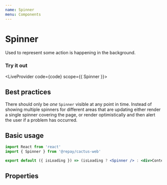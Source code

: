 ```yaml
---
name: Spinner
menu: Components
---
```



# Spinner

Used to represent some action is happening in the background.

### Try it out


<LiveProvider code={code} scope={{ Spinner }}>
  <LiveEditor style={livePreviewStyle} />
  <LiveError />
  <LivePreview />
</LiveProvider>

## Best practices

There should only be _one_ `Spinner` visible at any point in time. Instead of showing
multiple spinners for different areas that are updating either render a single spinner
covering the page, or render optimistically and then alert the user if a problem has occurred.

## Basic usage

```jsx
import React from 'react'
import { Spinner } from '@repay/cactus-web'

export default ({ isLoading }) => (isLoading ? <Spinner /> : <div>Content</div>)
```

## Properties

<PropsTable of={Spinner} />
